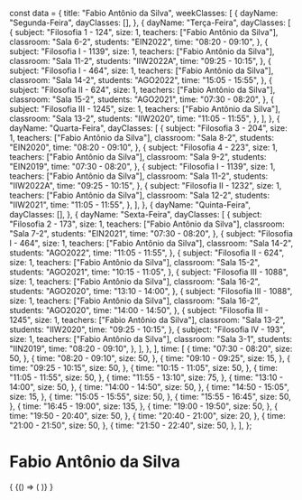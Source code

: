 const data = {
  title: "Fabio Antônio da Silva",
  weekClasses: [
    {
      dayName: "Segunda-Feira",
      dayClasses: [],
    },
    {
      dayName: "Terça-Feira",
      dayClasses: [
        {
          subject: "Filosofia 1 - 124",
          size: 1,
          teachers: ["Fabio Antônio da Silva"],
          classroom: "Sala 6-2",
          students: "EIN2022",
          time: "08:20 - 09:10",
        },
        {
          subject: "Filosofia I - 1139",
          size: 1,
          teachers: ["Fabio Antônio da Silva"],
          classroom: "Sala 11-2",
          students: "IIW2022A",
          time: "09:25 - 10:15",
        },
        {
          subject: "Filosofia I - 464",
          size: 1,
          teachers: ["Fabio Antônio da Silva"],
          classroom: "Sala 14-2",
          students: "AGO2022",
          time: "15:05 - 15:55",
        },
        {
          subject: "Filosofia II - 624",
          size: 1,
          teachers: ["Fabio Antônio da Silva"],
          classroom: "Sala 15-2",
          students: "AGO2021",
          time: "07:30 - 08:20",
        },
        {
          subject: "Filosofia III - 1245",
          size: 1,
          teachers: ["Fabio Antônio da Silva"],
          classroom: "Sala 13-2",
          students: "IIW2020",
          time: "11:05 - 11:55",
        },
      ],
    },
    {
      dayName: "Quarta-Feira",
      dayClasses: [
        {
          subject: "Filosofia 3 - 204",
          size: 1,
          teachers: ["Fabio Antônio da Silva"],
          classroom: "Sala 8-2",
          students: "EIN2020",
          time: "08:20 - 09:10",
        },
        {
          subject: "Filosofia 4 - 223",
          size: 1,
          teachers: ["Fabio Antônio da Silva"],
          classroom: "Sala 9-2",
          students: "EIN2019",
          time: "07:30 - 08:20",
        },
        {
          subject: "Filosofia I - 1139",
          size: 1,
          teachers: ["Fabio Antônio da Silva"],
          classroom: "Sala 11-2",
          students: "IIW2022A",
          time: "09:25 - 10:15",
        },
        {
          subject: "Filosofia II - 1232",
          size: 1,
          teachers: ["Fabio Antônio da Silva"],
          classroom: "Sala 12-2",
          students: "IIW2021",
          time: "11:05 - 11:55",
        },
      ],
    },
    {
      dayName: "Quinta-Feira",
      dayClasses: [],
    },
    {
      dayName: "Sexta-Feira",
      dayClasses: [
        {
          subject: "Filosofia 2 - 173",
          size: 1,
          teachers: ["Fabio Antônio da Silva"],
          classroom: "Sala 7-2",
          students: "EIN2021",
          time: "07:30 - 08:20",
        },
        {
          subject: "Filosofia I - 464",
          size: 1,
          teachers: ["Fabio Antônio da Silva"],
          classroom: "Sala 14-2",
          students: "AGO2022",
          time: "11:05 - 11:55",
        },
        {
          subject: "Filosofia II - 624",
          size: 1,
          teachers: ["Fabio Antônio da Silva"],
          classroom: "Sala 15-2",
          students: "AGO2021",
          time: "10:15 - 11:05",
        },
        {
          subject: "Filosofia III - 1088",
          size: 1,
          teachers: ["Fabio Antônio da Silva"],
          classroom: "Sala 16-2",
          students: "AGO2020",
          time: "13:10 - 14:00",
        },
        {
          subject: "Filosofia III - 1088",
          size: 1,
          teachers: ["Fabio Antônio da Silva"],
          classroom: "Sala 16-2",
          students: "AGO2020",
          time: "14:00 - 14:50",
        },
        {
          subject: "Filosofia III - 1245",
          size: 1,
          teachers: ["Fabio Antônio da Silva"],
          classroom: "Sala 13-2",
          students: "IIW2020",
          time: "09:25 - 10:15",
        },
        {
          subject: "Filosofia IV - 193",
          size: 1,
          teachers: ["Fabio Antônio da Silva"],
          classroom: "Sala 3-1",
          students: "IIN2019",
          time: "08:20 - 09:10",
        },
      ],
    },
  ],
  time: [
    {
      time: "07:30 - 08:20",
      size: 50,
    },
    {
      time: "08:20 - 09:10",
      size: 50,
    },
    {
      time: "09:10 - 09:25",
      size: 15,
    },
    {
      time: "09:25 - 10:15",
      size: 50,
    },
    {
      time: "10:15 - 11:05",
      size: 50,
    },
    {
      time: "11:05 - 11:55",
      size: 50,
    },
    {
      time: "11:55 - 13:10",
      size: 75,
    },
    {
      time: "13:10 - 14:00",
      size: 50,
    },
    {
      time: "14:00 - 14:50",
      size: 50,
    },
    {
      time: "14:50 - 15:05",
      size: 15,
    },
    {
      time: "15:05 - 15:55",
      size: 50,
    },
    {
      time: "15:55 - 16:45",
      size: 50,
    },
    {
      time: "16:45 - 19:00",
      size: 135,
    },
    {
      time: "19:00 - 19:50",
      size: 50,
    },
    {
      time: "19:50 - 20:40",
      size: 50,
    },
    {
      time: "20:40 - 21:00",
      size: 20,
    },
    {
      time: "21:00 - 21:50",
      size: 50,
    },
    {
      time: "21:50 - 22:40",
      size: 50,
    },
  ],
};

# Fabio Antônio da Silva

<div>
  {
    <BrowserOnly>
      {() => (
        <Grid
          title={data.title}
          weekClasses={data.weekClasses}
          time={data.time}
        />
      )}
    </BrowserOnly>
  }
</div>
